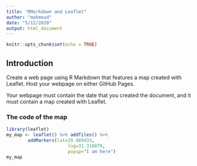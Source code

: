 ---
title: "RMarkdown and Leaflet"
author: "mahmoud"
date: "5/12/2020"
output: html_document
---


```{r setup, include=FALSE}
knitr::opts_chunk$set(echo = TRUE)
```

## Introduction
Create a web page using R Markdown that features a map created with Leaflet.
Host your webpage on either GitHub Pages.

Your webpage must contain the date that you created the document, and it must contain a map created with Leaflet.

### The code of the map

```{r}
library(leaflet)
my_map <- leaflet() %>% addTiles() %>%
        addMarkers(lat=29.989433,
                       lng=31.318879,
                       popup="I am here")
my_map
```

